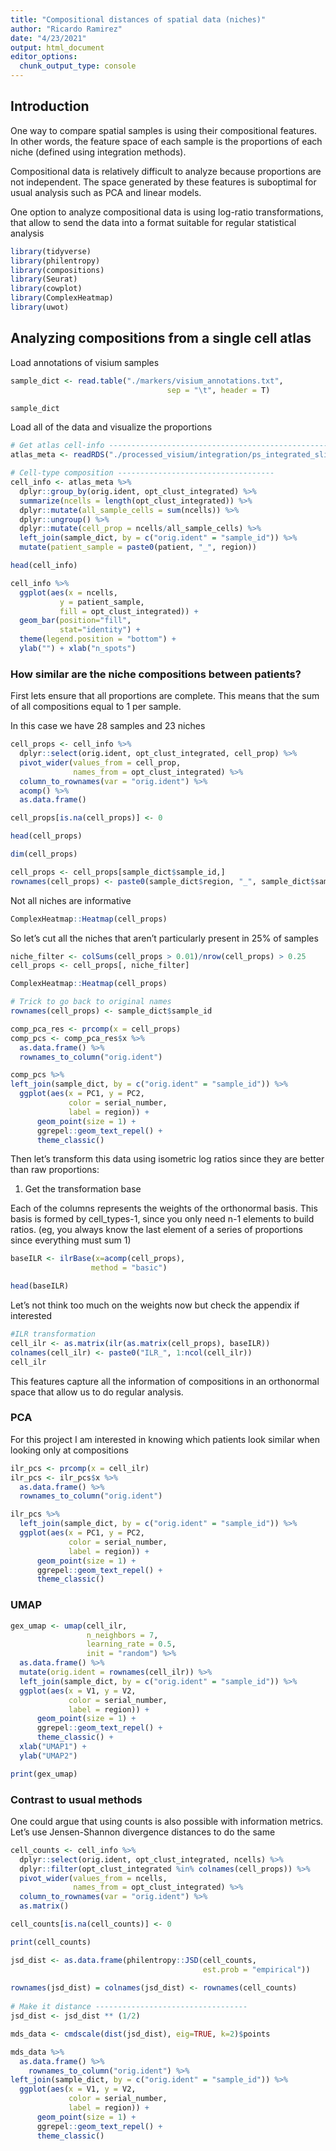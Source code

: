 ```yaml
---
title: "Compositional distances of spatial data (niches)"
author: "Ricardo Ramirez"
date: "4/23/2021"
output: html_document
editor_options: 
  chunk_output_type: console
---
```

## Introduction

One way to compare spatial samples is using their compositional features. In other words, the feature space of each sample is the proportions of each niche (defined using integration methods).

Compositional data is relatively difficult to analyze because proportions are not independent. The space generated by these features is suboptimal for usual analysis such as PCA and linear models.

One option to analyze compositional data is using log-ratio transformations, that allow to send the data into a format suitable for regular statistical analysis

```r
library(tidyverse)
library(philentropy)
library(compositions)
library(Seurat)
library(cowplot)
library(ComplexHeatmap)
library(uwot)
```

## Analyzing compositions from a single cell atlas

Load annotations of visium samples

```r
sample_dict <- read.table("./markers/visium_annotations.txt",
                                   sep = "\t", header = T)

sample_dict
```

Load all of the data and visualize the proportions

```r
# Get atlas cell-info ------------------------------------------------------------------------------------
atlas_meta <- readRDS("./processed_visium/integration/ps_integrated_slides.rds")[[1]][["annotations"]]

# Cell-type composition -----------------------------------
cell_info <- atlas_meta %>%
  dplyr::group_by(orig.ident, opt_clust_integrated) %>%
  summarize(ncells = length(opt_clust_integrated)) %>%
  dplyr::mutate(all_sample_cells = sum(ncells)) %>%
  dplyr::ungroup() %>%
  dplyr::mutate(cell_prop = ncells/all_sample_cells) %>%
  left_join(sample_dict, by = c("orig.ident" = "sample_id")) %>%
  mutate(patient_sample = paste0(patient, "_", region))

head(cell_info)
```

```r
cell_info %>%
  ggplot(aes(x = ncells,
           y = patient_sample,
           fill = opt_clust_integrated)) + 
  geom_bar(position="fill", 
           stat="identity") +
  theme(legend.position = "bottom") +
  ylab("") + xlab("n_spots")  
```

### How similar are the niche compositions between patients?

First lets ensure that all proportions are complete. This means that the sum of all compositions equal to 1 per sample.

In this case we have 28 samples and 23 niches

```r
cell_props <- cell_info %>%
  dplyr::select(orig.ident, opt_clust_integrated, cell_prop) %>%
  pivot_wider(values_from = cell_prop,
              names_from = opt_clust_integrated) %>%
  column_to_rownames(var = "orig.ident") %>%
  acomp() %>%
  as.data.frame()

cell_props[is.na(cell_props)] <- 0

head(cell_props)

dim(cell_props)

cell_props <- cell_props[sample_dict$sample_id,]
rownames(cell_props) <- paste0(sample_dict$region, "_", sample_dict$sample_id)
```

Not all niches are informative

```r
ComplexHeatmap::Heatmap(cell_props)
```

So let's cut all the niches that aren't particularly present in 25% of samples

```r
niche_filter <- colSums(cell_props > 0.01)/nrow(cell_props) > 0.25
cell_props <- cell_props[, niche_filter]

ComplexHeatmap::Heatmap(cell_props)
```

```r
# Trick to go back to original names
rownames(cell_props) <- sample_dict$sample_id

comp_pca_res <- prcomp(x = cell_props)
comp_pcs <- comp_pca_res$x %>%
  as.data.frame() %>%
  rownames_to_column("orig.ident")
```

```r
comp_pcs %>%
left_join(sample_dict, by = c("orig.ident" = "sample_id")) %>%
  ggplot(aes(x = PC1, y = PC2, 
             color = serial_number, 
             label = region)) +
      geom_point(size = 1) +
      ggrepel::geom_text_repel() +
      theme_classic()
```


Then let's transform this data using isometric log ratios since they are better than raw proportions:

1) Get the transformation base

Each of the columns represents the weights of the orthonormal basis. This basis is formed by cell_types-1, since you only need n-1 elements to build ratios. (eg, you always know the last element of a series of proportions since everything must sum 1)

```r
baseILR <- ilrBase(x=acomp(cell_props),
                  method = "basic")

head(baseILR)
```

Let's not think too much on the weights now but check the appendix if interested

```r
#ILR transformation
cell_ilr <- as.matrix(ilr(as.matrix(cell_props), baseILR))
colnames(cell_ilr) <- paste0("ILR_", 1:ncol(cell_ilr))
cell_ilr
```

This features capture all the information of compositions in an orthonormal space that allow us to do regular analysis.

### PCA

For this project I am interested in knowing which patients look similar when looking only at compositions

```r
ilr_pcs <- prcomp(x = cell_ilr)
ilr_pcs <- ilr_pcs$x %>%
  as.data.frame() %>%
  rownames_to_column("orig.ident")
```

```r
ilr_pcs %>%
  left_join(sample_dict, by = c("orig.ident" = "sample_id")) %>%
  ggplot(aes(x = PC1, y = PC2, 
             color = serial_number, 
             label = region)) +
      geom_point(size = 1) +
      ggrepel::geom_text_repel() +
      theme_classic()
```

### UMAP

```r
gex_umap <- umap(cell_ilr, 
                 n_neighbors = 7, 
                 learning_rate = 0.5, 
                 init = "random") %>%
  as.data.frame() %>%
  mutate(orig.ident = rownames(cell_ilr)) %>%
  left_join(sample_dict, by = c("orig.ident" = "sample_id")) %>%
  ggplot(aes(x = V1, y = V2, 
             color = serial_number, 
             label = region)) +
      geom_point(size = 1) +
      ggrepel::geom_text_repel() +
      theme_classic() +
  xlab("UMAP1") +
  ylab("UMAP2")

print(gex_umap)

```

### Contrast to usual methods

One could argue that using counts is also possible with information metrics. Let's use Jensen-Shannon divergence distances to do the same

```r
cell_counts <- cell_info %>%
  dplyr::select(orig.ident, opt_clust_integrated, ncells) %>%
  dplyr::filter(opt_clust_integrated %in% colnames(cell_props)) %>%
  pivot_wider(values_from = ncells,
              names_from = opt_clust_integrated) %>%
  column_to_rownames(var = "orig.ident") %>%
  as.matrix()

cell_counts[is.na(cell_counts)] <- 0

print(cell_counts)

jsd_dist <- as.data.frame(philentropy::JSD(cell_counts,
                                           est.prob = "empirical"))
  
rownames(jsd_dist) = colnames(jsd_dist) <- rownames(cell_counts) 
  
# Make it distance ----------------------------------
jsd_dist <- jsd_dist ** (1/2)

mds_data <- cmdscale(dist(jsd_dist), eig=TRUE, k=2)$points

mds_data %>%
  as.data.frame() %>%
    rownames_to_column("orig.ident") %>% 
left_join(sample_dict, by = c("orig.ident" = "sample_id")) %>%
  ggplot(aes(x = V1, y = V2, 
             color = serial_number, 
             label = region)) +
      geom_point(size = 1) +
      ggrepel::geom_text_repel() +
      theme_classic()
```

